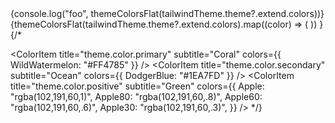 
<Meta title="Colors" />
 {console.log("foo", themeColorsFlat(tailwindTheme.theme?.extend.colors))}
  <ColorPalette>
  {themeColorsFlat(tailwindTheme.theme?.extend.colors).map((color) => (
    <ColorItem
      title={color.name}
      subtitle={color.value}
      colors={{ [color.name]: color.value }}
    />
  ))
  }
  <ColorItem
    title="theme.color.greyscale"
    subtitle="Some of the greys"
    colors={{ White: "#FFFFFF", Alabaster: "#F8F8F8", Concrete: "#F3F3F3" }}
  />

</ColorPalette>
{/* <ColorPalette>

  <ColorItem title="theme.color.primary" subtitle="Coral" colors={{ WildWatermelon: "#FF4785" }} />
  <ColorItem title="theme.color.secondary" subtitle="Ocean" colors={{ DodgerBlue: "#1EA7FD" }} />
  <ColorItem
    title="theme.color.positive"
    subtitle="Green"
    colors={{
      Apple: "rgba(102,191,60,1)",
      Apple80: "rgba(102,191,60,.8)",
      Apple60: "rgba(102,191,60,.6)",
      Apple30: "rgba(102,191,60,.3)",
    }}
  />
</ColorPalette> */}
